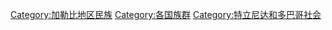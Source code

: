 [[Category:加勒比地区民族|Category:加勒比地区民族]]
[[Category:各国族群|Category:各国族群]]
[[Category:特立尼达和多巴哥社会|Category:特立尼达和多巴哥社会]]